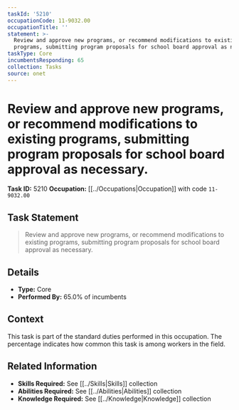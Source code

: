 ```yaml
---
taskId: '5210'
occupationCode: 11-9032.00
occupationTitle: ''
statement: >-
  Review and approve new programs, or recommend modifications to existing
  programs, submitting program proposals for school board approval as necessary.
taskType: Core
incumbentsResponding: 65
collection: Tasks
source: onet
---
```

# Review and approve new programs, or recommend modifications to existing programs, submitting program proposals for school board approval as necessary.

**Task ID:** 5210
**Occupation:** [[../Occupations|Occupation]] with code `11-9032.00`

## Task Statement

> Review and approve new programs, or recommend modifications to existing programs, submitting program proposals for school board approval as necessary.

## Details

- **Type:** Core
- **Performed By:** 65.0% of incumbents

## Context

This task is part of the standard duties performed in this occupation. The percentage indicates how common this task is among workers in the field.

## Related Information

- **Skills Required:** See [[../Skills|Skills]] collection
- **Abilities Required:** See [[../Abilities|Abilities]] collection
- **Knowledge Required:** See [[../Knowledge|Knowledge]] collection
